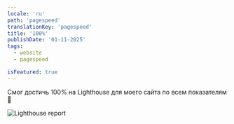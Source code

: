 ```yaml
---
locale: 'ru'
path: 'pagespeed'
translationKey: 'pagespeed'
title: '100%'
publishDate: '01-11-2025'
tags:
  - website
  - pagespeed

isFeatured: true
---
```


Смог достичь 100% на Lighthouse для моего сайта по всем показателям 🤘

![Lighthouse report](../../assets/blog/pagespeed.png)
